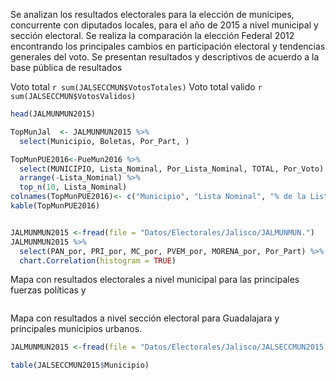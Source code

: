 \section{Capítulo 6 Estudio de Caso; Guadalajara}

Se analizan los resultados electorales para la elección de municipes, concurrente con diputados locales, para el año de 2015 a nivel municipal y sección electoral. Se realiza la comparación la elección Federal 2012 encontrando los principales cambios en participación electoral y tendencias generales del voto. Se presentan resultados y descriptivos de acuerdo a la base pública de resultados 





\subsection{Guadalajara, Descriptivos del voto }


Voto total `r sum(JALSECCMUN$VotosTotales)`
Voto total valido `r sum(JALSECCMUN$VotosValidos)`


```r

head(JALMUNMUN2015)

TopMunJal  <- JALMUNMUN2015 %>%
  select(Municipio, Boletas, Por_Part, )

TopMunPUE2016<-PueMun2016 %>%
  select(MUNICIPIO, Lista_Nominal, Por_Lista_Nominal, TOTAL, Por_Voto) %>%
  arrange(-Lista_Nominal) %>%
  top_n(10, Lista_Nominal)
colnames(TopMunPUE2016)<- c("Municipio", "Lista Nominal", "% de la Lista Nominal", "Voto Total", "Voto como % de LN")
kable(TopMunPUE2016)



```


```r
JALMUNMUN2015 <-fread(file = "Datos/Electorales/Jalisco/JALMUNMUN.")
JALMUNMUN2015 %>%
  select(PAN_por, PRI_por, MC_por, PVEM_por, MORENA_por, Por_Part) %>%
  chart.Correlation(histogram = TRUE)
```




Mapa con resultados electorales a nivel municipal para las principales fuerzas políticas y 
```r






```

Mapa con resultados a nivel sección electoral para Guadalajara y principales municipios urbanos. 


```r
JALMUNMUN2015 <-fread(file = "Datos/Electorales/Jalisco/JALSECCMUN2015.csv")


```



\subsection{Guadalajara, Sociodemográficos }


```r





table(JALSECCMUN2015$Municipio)







```


\subsection{Guadalajara, Ingreso }


\subsection{Guadalajara, Modelo a nivel municipal }